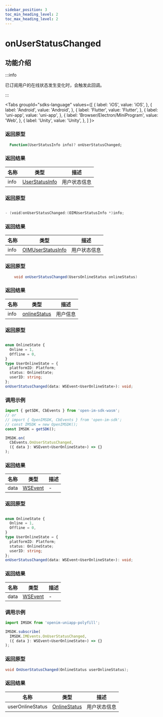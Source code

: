 ```yaml
---
sidebar_position: 3
toc_min_heading_level: 2
toc_max_heading_level: 2
---
```


# onUserStatusChanged

## 功能介绍

:::info

已订阅用户的在线状态发生变化时，会触发此回调。

:::

<Tabs
groupId="sdks-language"
values={[
{ label: 'iOS', value: 'iOS', },
{ label: 'Android', value: 'Android', },
{ label: 'Flutter', value: 'Flutter', },
{ label: 'uni-app', value: 'uni-app', },
{ label: 'Browser/Electron/MiniProgram', value: 'Web', },
{ label: 'Unity', value: 'Unity', },
]
}>

<TabItem value="Flutter">

### 返回原型

```dart showLineNumbers
  Function(UserStatusInfo info)? onUserStatusChanged;
```

### 返回结果

| 名称 | 类型           | 描述     |
| ---- | -------------- | -------- |
| info | [UserStatusInfo](docs/sdks/class/user/userStatusInfo.mdx) | 用户状态信息 |

</TabItem>

<TabItem value="iOS">

### 返回原型

```swift showLineNumbers

- (void)onUserStatusChanged:(OIMUserStatusInfo *)info;

```

### 返回结果

| 名称 | 类型              | 描述         |
| ---- | ----------------- | ------------ |
| info | [OIMUserStatusInfo](docs/sdks/class/user/userStatusInfo.mdx) | 用户状态信息 |

</TabItem>

<TabItem value="Android">

### 返回原型

```java showLineNumbers
    void onUserStatusChanged(UsersOnlineStatus onlineStatus)
```

### 返回结果

| 名称 | 类型                                                    | 描述     |
| ---- | ------------------------------------------------------- | -------- |
| info | [onlineStatus](docs/sdks/class/user/userStatusInfo.mdx) | 用户信息 |

</TabItem>

<TabItem value="Web">

### 返回原型

```ts showLineNumbers

enum OnlineState {
  Online = 1,
  Offline = 0,
}
type UserOnlineState = {
  platformID: Platform;
  status: OnlineState;
  userID: string;
};
onUserStatusChanged(data: WSEvent<UserOnlineState>): void;

```

### 调用示例

```js showLineNumbers
import { getSDK, CbEvents } from 'open-im-sdk-wasm';
// or
// import { OpenIMSDK, CbEvents } from 'open-im-sdk';
// const IMSDK = new OpenIMSDK();
const IMSDK = getSDK();

IMSDK.on(
  CbEvents.OnUserStatusChanged,
  ({ data }: WSEvent<UserOnlineState>) => {}
);
```

### 返回结果

| 名称 | 类型                                    | 描述 |
| ---- | --------------------------------------- | ---- |
| data | [WSEvent](docs/sdks/class/response.mdx) | -    |

</TabItem>

<TabItem value="uni-app">

### 返回原型

```ts showLineNumbers

enum OnlineState {
  Online = 1,
  Offline = 0,
}
type UserOnlineState = {
  platformID: Platform;
  status: OnlineState;
  userID: string;
};
onUserStatusChanged(data: WSEvent<UserOnlineState>): void;

```

### 返回结果

| 名称 | 类型                                    | 描述 |
| ---- | --------------------------------------- | ---- |
| data | [WSEvent](docs/sdks/class/response.mdx) | -    |

### 调用示例

```js showLineNumbers
import IMSDK from 'openim-uniapp-polyfill';

IMSDK.subscribe(
  IMSDK.IMEvents.OnUserStatusChanged,
  ({ data }: WSEvent<UserOnlineState>) => {}
);
```

</TabItem>

<TabItem value="Unity">

### 返回原型

```C# showLineNumbers
void OnUserStatusChanged(OnlineStatus userOnlineStatus);
```

### 返回结果

| 名称 | 类型           | 描述     |
| ---- | -------------- | -------- |
| userOnlineStatus | [OnlineStatus](docs/sdks/class/user/userStatusInfo.mdx) | 用户状态信息 |

</TabItem>
</Tabs>
